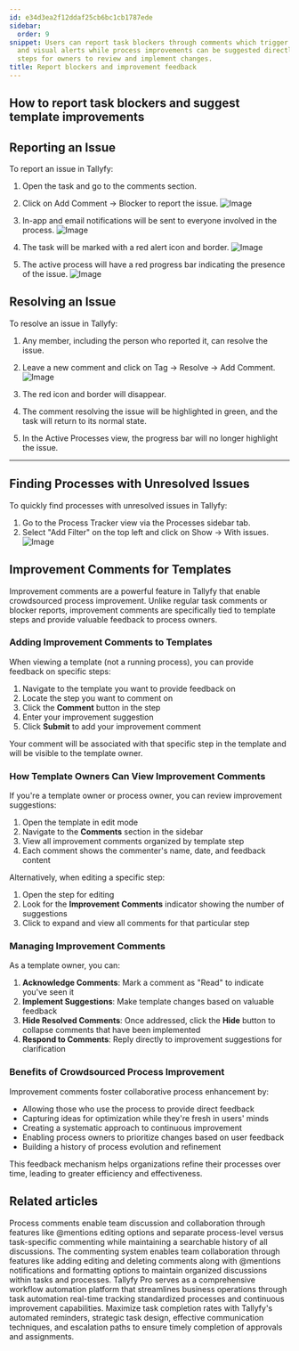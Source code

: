 ```yaml
---
id: e34d3ea2f12ddaf25cb6bc1cb1787ede
sidebar:
  order: 9
snippet: Users can report task blockers through comments which trigger notifications
  and visual alerts while process improvements can be suggested directly on template
  steps for owners to review and implement changes.
title: Report blockers and improvement feedback
---
```


## How to report task blockers and suggest template improvements

## Reporting an Issue

To report an issue in Tallyfy:

1. Open the task and go to the comments section.
2. Click on Add Comment -> Blocker to report the issue.
   ![Image](https://screenshots.tallyfy.com/tallyfy%2Fpro%2Fdesktop-light-report-issue-on-process.png)

3. In-app and email notifications will be sent to everyone involved in the process.
   ![Image](https://screenshots.tallyfy.com/file-mtlQLnusSJ.png)

4. The task will be marked with a red alert icon and border.
   ![Image](https://screenshots.tallyfy.com/tallyfy%2Fpro%2Fdesktop-light-show-problem-process.png)

5. The active process will have a red progress bar indicating the presence of the issue.
   ![Image](https://screenshots.tallyfy.com/tallyfy%2Fpro%2Fdesktop-light-show-activeprocess-issue.png)

## Resolving an Issue

To resolve an issue in Tallyfy:

1. Any member, including the person who reported it, can resolve the issue.
2. Leave a new comment and click on Tag -> Resolve -> Add Comment.
   ![Image](https://screenshots.tallyfy.com/tallyfy%2Fpro%2Fdesktop-light-how-to-resolve-issue.png)

3. The red icon and border will disappear.
4. The comment resolving the issue will be highlighted in green, and the task will return to its normal state.
5. In the Active Processes view, the progress bar will no longer highlight the issue.

---

## Finding Processes with Unresolved Issues

To quickly find processes with unresolved issues in Tallyfy:

1. Go to the Process Tracker view via the Processes sidebar tab.
2. Select "Add Filter" on the top left and click on Show -> With issues.
   ![Image](https://screenshots.tallyfy.com/tallyfy%2Fpro%2Fdesktop-light-show-unsolved-problems.png)

## Improvement Comments for Templates

Improvement comments are a powerful feature in Tallyfy that enable crowdsourced process improvement. Unlike regular task comments or blocker reports, improvement comments are specifically tied to template steps and provide valuable feedback to process owners.

### Adding Improvement Comments to Templates

When viewing a template (not a running process), you can provide feedback on specific steps:

1. Navigate to the template you want to provide feedback on
2. Locate the step you want to comment on
3. Click the **Comment** button in the step
4. Enter your improvement suggestion
5. Click **Submit** to add your improvement comment

Your comment will be associated with that specific step in the template and will be visible to the template owner.

### How Template Owners Can View Improvement Comments

If you're a template owner or process owner, you can review improvement suggestions:

1. Open the template in edit mode
2. Navigate to the **Comments** section in the sidebar
3. View all improvement comments organized by template step
4. Each comment shows the commenter's name, date, and feedback content

Alternatively, when editing a specific step:

1. Open the step for editing
2. Look for the **Improvement Comments** indicator showing the number of suggestions
3. Click to expand and view all comments for that particular step

### Managing Improvement Comments

As a template owner, you can:

1. **Acknowledge Comments**: Mark a comment as "Read" to indicate you've seen it
2. **Implement Suggestions**: Make template changes based on valuable feedback
3. **Hide Resolved Comments**: Once addressed, click the **Hide** button to collapse comments that have been implemented
4. **Respond to Comments**: Reply directly to improvement suggestions for clarification

### Benefits of Crowdsourced Process Improvement

Improvement comments foster collaborative process enhancement by:

- Allowing those who use the process to provide direct feedback
- Capturing ideas for optimization while they're fresh in users' minds
- Creating a systematic approach to continuous improvement
- Enabling process owners to prioritize changes based on user feedback
- Building a history of process evolution and refinement

This feedback mechanism helps organizations refine their processes over time, leading to greater efficiency and effectiveness.


## Related articles
<CardGrid>
<LinkTitleCard header="<b>Processes > Commenting processes</b>" href="/products/pro/tracking-and-tasks/processes/how-can-i-manage-comments-in-tallyfy/" > Process comments enable team discussion and collaboration through features like @mentions editing options and separate process-level versus task-specific commenting while maintaining a searchable history of all discussions. </LinkTitleCard>
<LinkTitleCard header="<b>Tasks > Manage comments</b>" href="/products/pro/tracking-and-tasks/tasks/how-can-i-manage-comments-in-tallyfy/" > The commenting system enables team collaboration through features like adding editing and deleting comments along with @mentions notifications and formatting options to maintain organized discussions within tasks and processes. </LinkTitleCard>
<LinkTitleCard header="<b>Introduction</b>" href="/products/pro/" > Tallyfy Pro serves as a comprehensive workflow automation platform that streamlines business operations through task automation real-time tracking standardized processes and continuous improvement capabilities. </LinkTitleCard>
<LinkTitleCard header="<b>How To > Ensure everyone in your team completes an approval or task</b>" href="/products/pro/tutorials/how-to/ensure-task-completion/" > Maximize task completion rates with Tallyfy's automated reminders, strategic task design, effective communication techniques, and escalation paths to ensure timely completion of approvals and assignments. </LinkTitleCard>
</CardGrid>